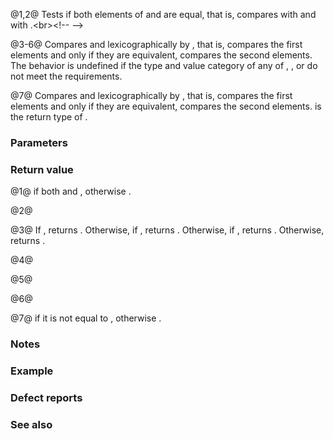 {{title|1=operator==,!=,&lt;,&lt;=,&gt;,&gt;=,&lt;=&gt;&lt;small&gt;(std::pair)&lt;/small&gt;}}
{{cpp/utility/pair/navbar}}
{{dcl begin}}
{{dcl header|utility}}
{{dcl rev multi|num=1
|until1=c++14|dcl1=
template&lt; class T1, class T2, class U1, class U2 &gt;
bool operator==( const std::pair&lt;T1, T2&gt;&amp; lhs, const std::pair&lt;U1, U2&gt;&amp; rhs );
|dcl2=
template&lt; class T1, class T2, class U1, class U2 &gt;
constexpr bool operator==( const std::pair&lt;T1, T2&gt;&amp; lhs,
                           const std::pair&lt;U1, U2&gt;&amp; rhs );
}}
{{dcl rev multi|num=2
|until1=c++14|dcl1=
template&lt; class T1, class T2, class U1, class U2 &gt;
bool operator!=( const std::pair&lt;T1, T2&gt;&amp; lhs, const std::pair&lt;U1, U2&gt;&amp; rhs );
|until2=c++20|dcl2=
template&lt; class T1, class T2, class U1, class U2 &gt;
constexpr bool operator!=( const std::pair&lt;T1, T2&gt;&amp; lhs,
                           const std::pair&lt;U1, U2&gt;&amp; rhs );
}}
{{dcl rev multi|num=3
|until1=c++14|dcl1=
template&lt; class T1, class T2, class U1, class U2 &gt;
bool operator&lt;( const std::pair&lt;T1, T2&gt;&amp; lhs, const std::pair&lt;U1, U2&gt;&amp; rhs );
|until2=c++20|dcl2=
template&lt; class T1, class T2, class U1, class U2 &gt;
constexpr bool operator&lt;( const std::pair&lt;T1, T2&gt;&amp; lhs,
                          const std::pair&lt;U1, U2&gt;&amp; rhs );
}}
{{dcl rev multi|num=4
|until1=c++14|dcl1=
template&lt; class T1, class T2, class U1, class U2 &gt;
bool operator&lt;=( const std::pair&lt;T1, T2&gt;&amp; lhs, const std::pair&lt;U1, U2&gt;&amp; rhs );
|until2=c++20|dcl2=
template&lt; class T1, class T2, class U1, class U2 &gt;
constexpr bool operator&lt;=( const std::pair&lt;T1, T2&gt;&amp; lhs,
                           const std::pair&lt;U1, U2&gt;&amp; rhs );
}}
{{dcl rev multi|num=5
|until1=c++14|dcl1=
template&lt; class T1, class T2, class U1, class U2 &gt;
bool operator&gt;( const std::pair&lt;T1, T2&gt;&amp; lhs, const std::pair&lt;U1, U2&gt;&amp; rhs );
|until2=c++20|dcl2=
template&lt; class T1, class T2, class U1, class U2 &gt;
constexpr bool operator&gt;( const std::pair&lt;T1, T2&gt;&amp; lhs,
                          const std::pair&lt;U1, U2&gt;&amp; rhs );
}}
{{dcl rev multi|num=6
|until1=c++14|dcl1=
template&lt; class T1, class T2, class U1, class U2 &gt;
bool operator&gt;=( const std::pair&lt;T1, T2&gt;&amp; lhs, const std::pair&lt;U1, U2&gt;&amp; rhs );
|until2=c++20|dcl2=
template&lt; class T1, class T2, class U1, class U2 &gt;
constexpr bool operator&gt;=( const std::pair&lt;T1, T2&gt;&amp; lhs,
                           const std::pair&lt;U1, U2&gt;&amp; rhs );
}}
{{dcl|num=7|since=c++20|1=
template&lt; class T1, class T2, class U1, class U2 &gt;
constexpr std::common_comparison_category_t&lt;synth-three-way-result&lt;T1, U1&gt;,
                                            synth-three-way-result&lt;T2, U2&gt;&gt;
    operator&lt;=&gt;( const std::pair&lt;T1, T2&gt;&amp; lhs, const std::pair&lt;U1, U2&gt;&amp; rhs );
}}
{{dcl end}}

@1,2@ Tests if both elements of {{c|lhs}} and {{c|rhs}} are equal, that is, compares {{c|lhs.first}} with {{c|rhs.first}} and {{c|lhs.second}} with {{c|rhs.second}}.&lt;br&gt;&lt;!--
--&gt;{{rrev multi|rev1=
The behavior is undefined if the type and value category of either {{c|1=lhs.first == rhs.first}} or {{c|1=lhs.second == rhs.second}} do not meet the {{named req|BooleanTestable}} requirements.
|since2=c++26|rev2=
{{cpp/enable_if|both {{c|1=decltype(lhs.first == rhs.first)}} and {{c|1=decltype(lhs.second == rhs.second)}} model {{lconcept|boolean-testable}}}}.
}}

@3-6@ Compares {{c|lhs}} and {{c|rhs}} lexicographically by {{c/core|operator&lt;}}, that is, compares the first elements and only if they are equivalent, compares the second elements. The behavior is undefined if the type and value category of any of {{c|1=lhs.first &lt; rhs.first}}, {{c|1=rhs.first &lt; lhs.first}}, or {{c|1=lhs.second &lt; rhs.second}} do not meet the {{named req|BooleanTestable}} requirements.

@7@ Compares {{c|lhs}} and {{c|rhs}} lexicographically by {{lti|cpp/standard library/synth-three-way}}, that is, compares the first elements and only if they are equivalent, compares the second elements. {{lti|cpp/standard library/synth-three-way|synth-three-way-result}} is the return type of {{tti|synth-three-way}}.

{{rrev|since=c++20|
{{cpp/note synthesized compare}}
}}

===Parameters===
{{par begin}}
{{par|lhs, rhs|pairs to compare}}
{{par end}} 

===Return value===
@1@ {{c|true}} if both {{c|1=lhs.first == rhs.first}} and {{c|1=lhs.second == rhs.second}}, otherwise {{c|false}}.

@2@ {{c|1=!(lhs == rhs)}}

@3@ If {{c|lhs.first &lt; rhs.first}}, returns {{c|true}}. Otherwise, if {{c|rhs.first &lt; lhs.first}}, returns {{c|false}}. Otherwise, if {{c|lhs.second &lt; rhs.second}}, returns {{c|true}}. Otherwise, returns {{c|false}}.

@4@ {{c|!(rhs &lt; lhs)}}

@5@ {{c|rhs &lt; lhs}}

@6@ {{c|!(lhs &lt; rhs)}}

@7@ {{box|{{lti|cpp/standard library/synth-three-way}}{{c/core|(lhs.first, rhs.first)}}}} if it is not equal to {{c|0}}, otherwise {{box|{{lti|cpp/standard library/synth-three-way}}{{c/core|(lhs.second, rhs.second)}}}}.

===Notes===
{{rrev multi|rev1=
The relational operators are defined in terms of each element's {{c/core|operator&lt;}}.
|since2=c++20|rev2=
The relational operators are defined in terms of {{lti|cpp/standard library/synth-three-way}}, which uses {{c/core|1=operator&lt;=&gt;}} if possible, or {{c/core|operator&lt;}} otherwise.

Notably, if an element type does not itself provide {{c/core|1=operator&lt;=&gt;}}, but is implicitly convertible to a three-way comparable type, that conversion will be used instead of {{c/core|operator&lt;}}.
}}

{{feature test macro|__cpp_lib_constrained_equality|Constrained {{c/core|1=operator==}} for {{lc|std::pair}}|value=202403L|std=C++26}}

===Example===
{{example
|Because {{c/core|operator&lt;}} is defined for pairs, containers of pairs can be sorted.
|code=
#include &lt;algorithm&gt;
#include &lt;iomanip&gt;
#include &lt;iostream&gt;
#include &lt;string&gt;
#include &lt;utility&gt;
#include &lt;vector&gt;

int main()
{
    std::vector&lt;std::pair&lt;int, std::string&gt;&gt; v = {&lt;!----&gt;{2, "baz"}, {2, "bar"}, {1, "foo"}&lt;!----&gt;};
    std::sort(v.begin(), v.end());
    
    for (auto p : v)
        std::cout &lt;&lt; '{' &lt;&lt; p.first &lt;&lt; ", " &lt;&lt; std::quoted(p.second) &lt;&lt; "}\n";
}
|output=
{1, "foo"}
{2, "bar"}
{2, "baz"}
}}

===Defect reports===
{{dr list begin}}
{{dr list item|wg=lwg|dr=296|std=C++98|before=the descriptions of operators other than {{tt|1===}} and {{tt|&lt;}} were missing|after=added}}
{{dr list item|wg=lwg|dr=2114|paper=P2167R3|std=C++98|before=type preconditions for boolean operations were missing|after=added}}
{{dr list item|wg=lwg|dr=3865|std=C++98|before=comparison operators only accepted {{tt|pair}}s of the same type|after=accept {{tt|pair}}s of different types}}
{{dr list end}}

===See also===
{{dsc begin}}
{{dsc inc|cpp/utility/tuple/dsc operator_cmp}}
{{dsc end}}

{{langlinks|de|es|fr|it|ja|pt|ru|zh}}